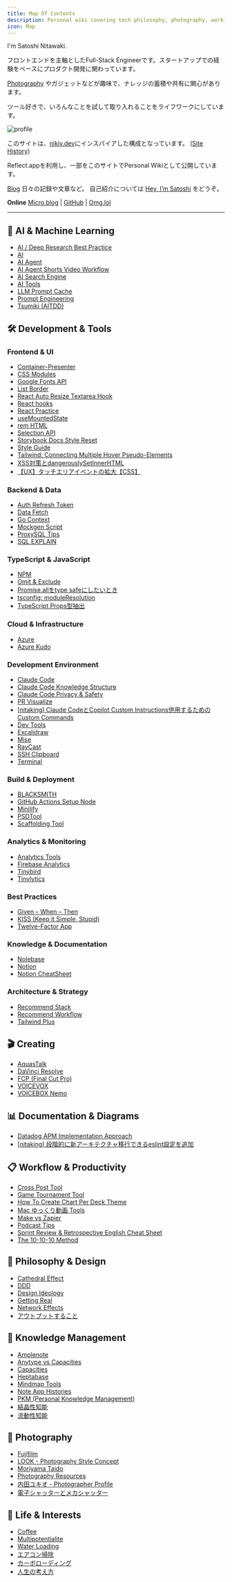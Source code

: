 ```yaml
---
title: Map Of Contents
description: Personal wiki covering tech philosophy, photography, workflows, and knowledge management. Integrated with Reflect.app for dynamic content.
icon: Map
---
```


I'm Satoshi Nitawaki.

フロントエンドを主軸としたFull-Stack Engineerです。スタートアップでの経験をベースにプロダクト開発に関わっています。

[Photography](/photography) やガジェットなどが趣味で、ナレッジの蓄積や共有に関心があります。

ツール好きで、いろんなことを試して取り入れることをライフワークにしています。

<img
    src="https://raw.githubusercontent.com/nitaking/media/main/wiki.nitaking.dev/profile.png" alt="profile"
    width={600}
/>

このサイトは、[nikiv.dev](https://nikiv.dev/)にインスパイアした構成となっています。 ([Site History](/site-history))

Reflect.appを利用し、一部をこのサイトでPersonal Wikiとして公開しています。


[Blog](https://www.nitaking.dev)
日々の記録や文章など。 自己紹介については [Hey, I’m Satoshi](https://www.nitaking.dev/about/) をどうぞ。

**Online**
[Micro.blog](https://nitaking.micro.blog/) | [GitHub](https://github.com/nitaking) | [Omg.lol](https://nitaking.omg.lol/)

---

## 🤖 AI & Machine Learning

- [AI / Deep Research Best Practice](https://reflect.site/g/nitaking/deep-research-best-practice/de6235ee33524bf490079a3931a6d9ab)
- [AI](https://reflect.site/g/nitaking/ai/7e491c701c30496b8720dd6150d3df92)
- [AI Agent](https://reflect.site/g/nitaking/ai-agent/936c600ddbfa493faa6c887ec7046543)
- [AI Agent Shorts Video Workflow](https://reflect.site/g/nitaking/ai-agent-shorts-video-workflow/66d1c834758644829cca438ede463a36)
- [AI Search Engine](https://reflect.site/g/nitaking/ai-search-engine/md-ai-search-engine)
- [AI Tools](https://reflect.site/g/nitaking/ai-tools/9637dba449b3406ba52c654b70dc71cb)
- [LLM Prompt Cache](https://reflect.site/g/nitaking/llm-prompt-cache/44d57d234c9d453ca94a2f7ebc56abd2)
- [Prompt Engineering](https://reflect.site/g/nitaking/prompt-engineering/ebd0d3f6e774442eb9a383dcc80b7a02)
- [Tsumiki (AITDD)](https://reflect.site/g/nitaking/tsumiki--aitdd/701413047ba84ab894f754cbc7201c7f)

## 🛠️ Development & Tools

### Frontend & UI
- [Container-Presenter](https://reflect.site/g/nitaking/container-presenter/990c749e9f5d46d0be9f577c2330c353)
- [CSS Modules](https://reflect.site/g/nitaking/css-modules/d4df88f81c2747b29130797f7ac17ca6)
- [Google Fonts API](https://reflect.site/g/nitaking/google-fonts/4d5802ad446841178ffc596a2422ddd1)
- [List Border](https://reflect.site/g/nitaking/list-border/966134d906aa43ebb7371ca960099f1c)
- [React Auto Resize Textarea Hook](https://gist.github.com/nitaking/dd3df9e6a4699481348d78a85bed1394)
- [React hooks](https://reflect.site/g/nitaking/react-hooks/ae61756748ec4e08b3f1b0b820b2a8f6)
- [React Practice](https://reflect.site/g/nitaking/react-practice/d1b843f4ac104a25b84b16d4c2d486a7)
- [useMountedState](https://reflect.site/g/nitaking/usemountedstate/575eb259dc924a89a638548a9c902746)
- [rem HTML](https://reflect.site/g/nitaking/remhtml/f563619f2c594c1caaedc00bcb24d764)
- [Selection API](https://reflect.site/g/nitaking/selection-api/d3997d11670f493580d98b3eb2088d9b)
- [Storybook Docs Style Reset](https://reflect.site/g/nitaking/storybook-docs-style-reset/b5c7d25c2e6f462ea3892f95f4d9b265)
- [Style Guide](https://reflect.site/g/nitaking/style-guide/6eb382d433d74842baafdb27f1c3ca02)
- [Tailwind: Connecting Multiple Hover Pseudo-Elements](https://reflect.site/g/nitaking/tailwind-hover/8d2ca551c31846558758806af138bc1d)
- [XSS対策とdangerouslySetInnerHTML](https://reflect.site/g/nitaking/xssdangerouslysetinnerhtml/16f494cd253c46f588e0532311c57f2a)
- [【UX】タッチエリアイベントの拡大【CSS】](https://zenn.dev/nitaking/articles/ca9e2e5effa4fc)

### Backend & Data
- [Auth Refresh Token](https://reflect.site/g/nitaking/auth-reflesh-token/ce117ce2ec9e45d8aa60feac77d16c43)
- [Data Fetch](https://reflect.site/g/nitaking/data-fetch/f4228035fa634b62957c9f2de0ef8d51)
- [Go Context](https://reflect.site/g/nitaking/go-context/9a18bb89033f4c32be1b840d093e6a98)
- [Mockgen Script](https://reflect.site/g/nitaking/mockgenscript/c42265e3300841c7a3ce9d262b232956)
- [ProxySQL Tips](https://reflect.site/g/nitaking/tips-proxysql/0e5fd7dd3a5b4c24b279fabc18a0f3ac)
- [SQL EXPLAIN](https://reflect.site/g/nitaking/sql-explain/fa21dafcb6bc40bf96791a87d8e28830)

### TypeScript & JavaScript
- [NPM](https://reflect.site/g/nitaking/npm/7faa398e7db74856a8ce9b405ae719d7)
- [Omit & Exclude](https://reflect.site/g/nitaking/omitexclude/12e546aac70e4feeba2692f597cb8690)
- [Promise.allをtype safeにしたいとき](https://reflect.site/g/nitaking/promisealltype-safe/664dcc4087564445a8704f04d60a0cb3)
- [tsconfig: moduleResolution](https://reflect.site/g/nitaking/moduleresolution/b26a21d7eea44318a521e6ba6fe0b7f7)
- [TypeScript Props型抽出](https://reflect.site/g/nitaking/typescriptprops/181f279aedbc436dbbb6a9bb35ae7fac)

### Cloud & Infrastructure
- [Azure](https://reflect.site/g/nitaking/azure/1e9aa8cb72fe404ba79ffa07995689e1)
- [Azure Kudo](https://reflect.site/g/nitaking/azure-kudo/4fb2e983717b4f1590669db3cc97d990)

### Development Environment
- [Claude Code](https://reflect.site/g/nitaking/claude-code/4c490436ef084a82831f82d8cd608f30)
- [Claude Code Knowledge Structure](https://reflect.site/g/nitaking/claude-code-knowledge-structure/ba44871c6bc2491394b7b9c7a3eec5be)
- [Claude Code Privacy & Safety](https://reflect.site/g/nitaking/claude-code-/66985bb595524d498a3daeabc14d9b4a)
- [PR Visualize](https://www.figma.com/slides/JmUcFIa4dEx1dahUk2p77k/KAIZEN---PR-Visualize?node-id=1-198&t=Z6nrJXtfkXVRGYVb-1)
- [[nitaking] Claude CodeとCopilot Custom Instructions併用するためのCustom Commands](https://zenn.dev/flierinc/articles/41875e7e495218)
- [Dev Tools](https://reflect.site/g/nitaking/dev-tools/e03ecc61a29d4dd69ac4333024a935bc)
- [Excalidraw](https://reflect.site/g/nitaking/excalidraw/excalidraw)
- [Mise](https://reflect.site/g/nitaking/mise/mise)
- [RayCast](https://reflect.site/g/nitaking/raycast/md-raycast)
- [SSH Clipboard](https://reflect.site/g/nitaking/ssh-clipboard/b0d72b167d7f47d9a41e590d66d337b3)
- [Terminal](https://reflect.site/g/nitaking/terminal/4edcfef7143b410f86590c5520dc7ce8)

### Build & Deployment
- [BLACKSMITH](https://reflect.site/g/nitaking/blacksmith/0b2af34f98024e4fa3d60eb50399ca5b)
- [GitHub Actions Setup Node](https://reflect.site/g/nitaking/github-actions-setup-node/0150293d695c4ac69984c7f497395e04)
- [Minilify](https://reflect.site/g/nitaking/minilify/08937bb0ca2d4d85832ca29a428d8f37)
- [PSDTool](https://reflect.site/g/nitaking/psdtool/04f0e056d6894785a2fc25357939df67)
- [Scaffolding Tool](https://reflect.site/g/nitaking/scaffolding-tool/850ac2f18f6442ac82534952fcdab4e0)

### Analytics & Monitoring
- [Analytics Tools](https://reflect.site/g/nitaking/analytics-tools/86ca1ecc0a5e464cad2e8e21a94c5a0b)
- [Firebase Analytics](https://reflect.site/g/nitaking/firebase-analytics--40/207c8c85614b4ac3b2fb47f5ba0962fe)
- [Tinybird](https://reflect.site/g/nitaking/tinybird/md-tinybird)
- [Tinylytics](https://reflect.site/g/nitaking/tinylytics/tinylytics)

### Best Practices
- [Given – When – Then](https://reflect.site/g/nitaking/given--when--then/133e16f1881a45ecb78f096b27f68b0e)
- [KISS (Keep it Simple, Stupid)](https://reflect.site/g/nitaking/kiss-keep-it-simple-stupid/9a9a9aedcc6746ec91689d65acd47a4a)
- [Twelve-Factor App](https://reflect.site/g/nitaking/twelve-factor-app/1a5b1c27a0104f3788225e2b4a79ba2f)

### Knowledge & Documentation
- [Nolebase](https://reflect.site/g/nitaking/nolebase/nolebase)
- [Notion](https://reflect.site/g/nitaking/notion/notion)
- [Notion CheatSheet](https://reflect.site/g/nitaking/notion-cheatsheet/d2a33564667945b08d2ed6712418bfe0)

### Architecture & Strategy
- [Recommend Stack](https://reflect.site/g/nitaking/recommend-stack/e384d7fad12f402e97e846d5e42556ce)
- [Recommend Workflow](https://reflect.site/g/nitaking/recommend-workflow/d2ce30a1e3a246119f8a4dd99db7f824)
- [Tailwind Plus](https://reflect.site/g/nitaking/tailwind-plus/1c2fb5c7e8764a4298b895bfe7c4f086)

## 🎬 Creating

- [AquasTalk](https://reflect.site/g/nitaking/--aquastalk/94d80dd76e1946e69a2f9407d6c59280)
- [DaVinci Resolve](https://reflect.site/g/nitaking/davinci-resolve/6bf7b41f19b6437c84fbbcc5fa1d1fbf)
- [FCP (Final Cut Pro)](https://reflect.site/g/nitaking/fcp/f52fc2c73f5646c9a1b78f4dc5efe0a1)
- [VOICEVOX](https://reflect.site/g/nitaking/voicevox--/ddf6da54b2eb4cf997edf8612a009c4e)
- [VOICEBOX Nemo](https://reflect.site/g/nitaking/voicebox-nemo/481fd156ab0f41b2992b796bbf82f626)

## 📊 Documentation & Diagrams

- [Datadog APM Implementation Approach](https://www.figma.com/deck/Qcc9voN7KtJxZOPJYXHpOY/Datadog-APM-%E5%AE%9F%E8%A3%85%E3%82%A2%E3%83%97%E3%83%AD%E3%83%BC%E3%83%81%E3%83%A1%E3%83%A2?node-id=1-42&t=cNla6Wuo4J251mOn-1)
- [[nitaking] 段階的に新アーキテクチャ移行できるeslint設定を追加](https://www.figma.com/deck/Da0vj9x7dbptn2W7ck3Zn9/Untitled?node-id=1-47&t=wixV3kEDuhTBxpNY-1)

## 📋 Workflow & Productivity

- [Cross Post Tool](https://reflect.site/g/nitaking/crosspost-tool/ed40c8741f614bdeb878655415abbbb8)
- [Game Tournament Tool](https://reflect.site/g/nitaking/game-tool/c5763d2cbb574751a49765f38deadb85)
- [How To Create Chart Per Deck Theme](https://reflect.site/g/nitaking/how-to-create-chart-per-deck-theme/4016dc828cbf4de1a2f17307c945892d)
- [Mac ゆっくり動画 Tools](https://reflect.site/g/nitaking/mac/e55787f31c434f8dbb99d517b85f275d)
- [Make vs Zapier](https://reflect.site/g/nitaking/make-vs-zapier/647506b2db3744f3b9b6e2f90308707b)
- [Podcast Tips](https://reflect.site/g/nitaking/podcast-tips/fc89e7b5bb2246d4a3d6ff07b936f6cc)
- [Sprint Review & Retrospective English Cheat Sheet](https://reflect.site/g/nitaking/-/7178e867e64f494f9393a086f644bc99)
- [The 10-10-10 Method](https://reflect.site/g/nitaking/the-10-10-10-method/md-the-10-10-10-method)

## 💭 Philosophy & Design

- [Cathedral Effect](https://reflect.site/g/nitaking/source/md-cathedral-effect)
- [DDD](https://reflect.site/g/nitaking/ddd/md-ddd)
- [Design Ideology](https://reflect.site/g/nitaking/design-ideology/0780c19b79ca4057b46d8c30833f9d51)
- [Getting Real](https://reflect.site/g/nitaking/getting-real/md-getting-real)
- [Network Effects](https://reflect.site/g/nitaking/network-effects/md-network-effects)
- [アウトプットすること](https://reflect.site/g/nitaking//7fde3968d258436395f5a205be0ebaf6)

## 🧠 Knowledge Management

- [Amplenote](https://reflect.site/g/nitaking/amplenote/52779b25f47d4c6e8cf8a820fc6188a8)
- [Anytype vs Capacities](https://reflect.site/g/nitaking/anytype-vs-capacities/cb8d19a114074ba6b523606d1cc3f443)
- [Capacities](https://reflect.site/g/nitaking/capacities/capacities)
- [Heptabase](https://reflect.site/g/nitaking/heptabase/md-heptabase)
- [Mindmap Tools](https://reflect.site/g/nitaking/mindmap-tools/3c1d3a1a9f7e4052ac2e63000779f3fa)
- [Note App Histories](https://reflect.site/g/nitaking/note-app-histories/b6c9a1d626c445dcaca327c927006dcd)
- [PKM (Personal Knowledge Management)](https://reflect.site/g/nitaking/pkm/md-pkm)
- [結晶性知能](https://reflect.site/g/nitaking//37971e25f41645798849423d6b33f05b)
- [流動性知能](https://reflect.site/g/nitaking//7262dcf4189f41729b3dcd441eb56ad3)

## 📸 Photography

- [Fujifilm](https://reflect.site/g/nitaking/fujifilm/fujifilm)
- [LOOK - Photography Style Concept](https://reflect.site/g/nitaking/look/51d8074fc2214c01a22e7afa3e74536c)
- [Moriyama Taido](https://reflect.site/g/nitaking/moriyama-taido/43bf43d7ce0f42c590e50f9edea9be73)
- [Photography Resources](https://reflect.site/g/nitaking/photography/photography)
- [内田ユキオ - Photographer Profile](https://reflect.site/g/nitaking//349794d3629d4b52848586b3c2c21129)
- [電子シャッターとメカシャッター](https://reflect.site/g/nitaking//10aee491b3cc4c669d129effe7405043)

## 🌱 Life & Interests

- [Coffee](https://reflect.site/g/nitaking/coffee/f6774e6e94b9433da4d0f26a16fc3292)
- [Multipotentialite](https://reflect.site/g/nitaking/multipotentialite/md-multipotentialite)
- [Water Loading](https://reflect.site/g/nitaking//0b5be10a6a1846e48defca516aef4785)
- [エアコン掃除](https://reflect.site/g/nitaking//c6bdf1297f694f06a0421f9f16a56a7c)
- [カーボローディング](https://reflect.site/g/nitaking//7604687d5f134441837d9626795da7fa)
- [人生の考え方](https://reflect.site/g/nitaking//2cdc8b91407e4c399ad8076e8b396f90)


<AIEditedFooter />
